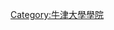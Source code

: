 {{Cat main|牛津大學聖安妮學院}}

{{Commons category|St Anne's College, Oxford}}

{{DEFAULTSORT:Saint Anne's College, Oxford}}
[[Category:牛津大學學院|Category:牛津大學學院]]